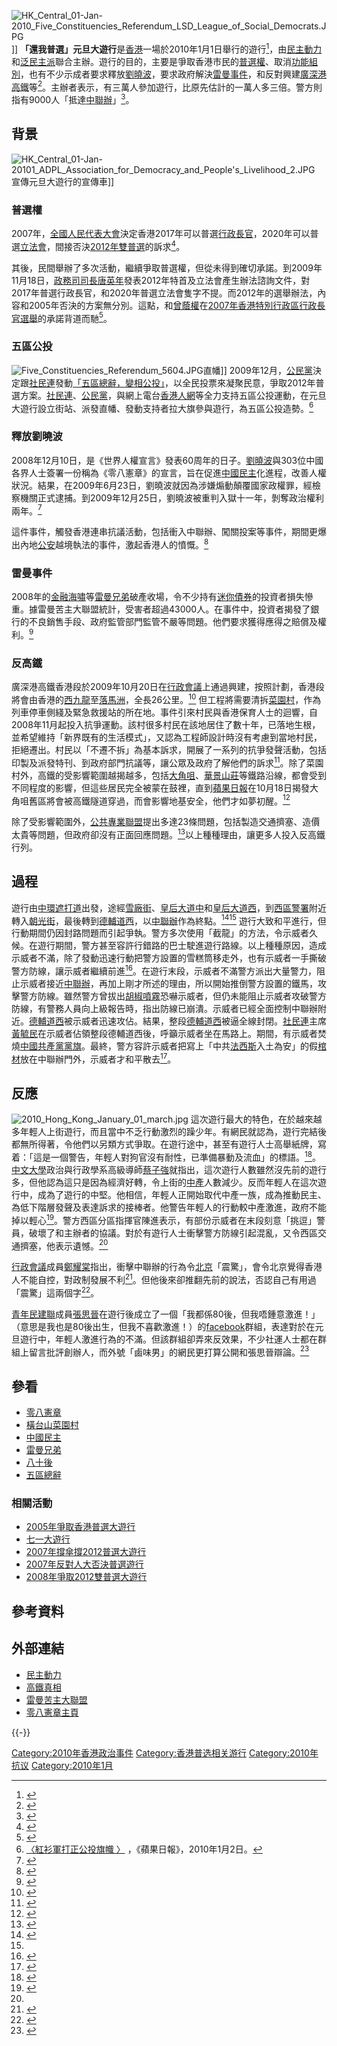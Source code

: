 [[File:HK_Central_01-Jan-2010_Five_Constituencies_Referendum_LSD_League_of_Social_Democrats.JPG|thumb]]]]
'''「還我普選」元旦大遊行'''是[[香港|香港]]一場於2010年1月1日舉行的遊行<ref name="AAN1">{{cite news|title=普選大遊行即將開始|url=http://hk.apple.nextmedia.com/realtime/art_main.php?&iss_id=20100101&sec_id=6996647&art_id=13584215|publisher=蘋果日報即時新聞|date=2010-01-01|accessdate=2010-01-06|archive-date=2020-09-01|archive-url=https://web.archive.org/web/20200901083059/https://hk.appledaily.com/|dead-url=no}}</ref>，由[[民主動力|民主動力]]和[[泛民主派|泛民主派]]聯合主辦。遊行的目的，主要是爭取香港市民的[[普選權|普選權]]、取消[[功能組別|功能組別]]，也有不少示成者要求釋放[[劉曉波|劉曉波]]，要求政府解決[[雷曼事件|雷曼事件]]，和反對興建[[廣深港高鐵|廣深港高鐵]]等<ref name="MP1">{{cite news|title=衝擊中聯辦示威者散去|url=http://hk.news.yahoo.com/article/100101/4/fwz7.html|publisher=明報|date=2010-01-01|deadurl=yes|archiveurl=https://web.archive.org/web/20100105015834/http://hk.news.yahoo.com/article/100101/4/fwz7.html|archivedate=2010-01-05|accessdate=2010-01-06}}</ref>。主辦者表示，有三萬人參加遊行，比原先估計的一萬人多三倍。警方則指有9000人「抵達[[中聯辦|中聯辦]]」<ref name="AAN2">{{cite news|title=警稱 9000人抵中聯辦|url=http://hk.apple.nextmedia.com/realtime/art_main.php?iss_id=20100101&sec_id=6996647&art_id=13584879|publisher=蘋果日報即時新聞|date=2010-01-01|accessdate=2010-01-06|archive-date=2020-09-01|archive-url=https://web.archive.org/web/20200901083059/https://hk.appledaily.com/|dead-url=no}}</ref>。

== 背景 ==
[[File:HK_Central_01-Jan-20101_ADPL_Association_for_Democracy_and_People's_Livelihood_2.JPG|thumb]]宣傳元旦大遊行的宣傳車]]
=== 普選權 ===
{{main|雙普選}}
2007年，[[全國人民代表大會|全國人民代表大會]]決定香港2017年可以普選[[行政長官|行政長官]]，2020年可以普選[[香港立法會|立法會]]，間接否決[[2012年雙普選|2012年雙普選]]的訴求<ref name="AP4">{{cite news|title=背逆民意　北京扼殺 2012雙普選 李柱銘絕食抗議|url=http://www1.hk.apple.nextmedia.com/template/apple/art_main.php?iss_id=20071230&sec_id=4104&art_id=10586785|publisher=蘋果日報|date=2007-12-30}}{{Dead link}}</ref>。

其後，民間舉辦了多次活動，繼續爭取普選權，但從未得到確切承諾。到2009年11月18日，[[政務司司長|政務司司長]][[唐英年|唐英年]]發表2012年特首及立法會產生辦法諮詢文件，對2017年普選行政長官，和2020年普選立法會隻字不提。而2012年的選舉辦法，內容和2005年否決的方案無分別。這點，和[[曾蔭權|曾蔭權]]在[[2007年香港特別行政區行政長官選舉|2007年香港特別行政區行政長官選舉]]的承諾背道而馳<ref name="AP5">{{cite news|title=翻叮 05殘渣 政改方案，廢！|url=http://www1.hk.apple.nextmedia.com/template/apple/art_main.php?iss_id=20091119&sec_id=4104&art_id=13436329|publisher=蘋果日報|date=2009-11-19|accessdate=2010-01-07|archive-date=2010-04-17|archive-url=https://web.archive.org/web/20100417220348/http://hk.apple.nextmedia.com/template/apple/art_main.php?iss_id=20091119&sec_id=4104&art_id=13436329|dead-url=yes}}</ref>。

===五區公投===
[[File:Five_Constituencies_Referendum_5604.JPG|thumb]]直幡]]
2009年12月，[[公民黨_(香港)|公民黨]]決定跟[[社民連|社民連]]發動[[五區總辭|「五區總辭，變相公投」]]，以全民投票來凝聚民意，爭取2012年普選方案。[[社民連|社民連]]、[[公民黨_(香港)|公民黨]]，與網上電台[[香港人網|香港人網]]等全力支持五區公投運動，在元旦大遊行設立街站、派發直幡、發動支持者拉大旗參與遊行，為五區公投造勢。<ref>[http://hk.apple.nextmedia.com/news/art/20100102/13585667 〈紅衫軍打正公投旗幟 〉] {{Wayback|url=http://hk.apple.nextmedia.com/news/art/20100102/13585667 |date=20161111200445 }}，《蘋果日報》，2010年1月2日。</ref>

=== 釋放劉曉波 ===
{{main|劉曉波|零八憲章}}
2008年12月10日，是《世界人權宣言》發表60周年的日子。[[劉曉波|劉曉波]]與303位中國各界人士簽署一份稱為《零八憲章》的宣言，旨在促進[[中國民主|中國民主]]化進程，改善人權狀況。結果，在2009年6月23日，劉曉波就因為涉嫌煽動顛覆國家政權罪，經檢察機關正式逮捕。到2009年12月25日，劉曉波被重判入獄十一年，剝奪政治權利兩年。<ref name="08XZ1">{{Cite web |url=http://www.2008xianzhang.info/xiaobo/20091225%20verdict.html |title=最新消息：劉曉波判11年！！ |access-date=2010-01-07 |archive-date=2020-01-19 |archive-url=https://web.archive.org/web/20200119032115/http://www.2008xianzhang.info/xiaobo/20091225%20verdict.html |dead-url=no }}</ref>

這件事件，觸發香港連串抗議活動，包括衝入中聯辦、闖關投案等事件，期間更爆出內地[[公安|公安]]越境執法的事件，激起香港人的憤慨。<ref name="AP9">{{cite news|title=要求真普選　聲援劉曉波 爭取中港民主　今大遊行|url=http://www1.hk.apple.nextmedia.com/template/apple/art_main.php?iss_id=20100101&sec_id=4104&art_id=13583296|publisher=蘋果日報|date=2010-01-01}}{{Dead link}}</ref>

=== 雷曼事件 ===
{{main|雷曼事件}}
2008年的[[金融海嘯|金融海嘯]]等[[雷曼兄弟|雷曼兄弟]]破產收場，令不少持有[[迷你債券|迷你債券]]的投資者損失慘重。據雷曼苦主大聯盟統計，受害者超過43000人。在事件中，投資者揭發了銀行的不良銷售手段、政府監管部門監管不嚴等問題。他們要求獲得應得之賠償及權利。<ref>{{Cite web |url=http://www.lbv.org.hk/content/pages/aboutus.php |title=大聯盟宣言 |accessdate=2010-01-06 |archive-date=2009-12-12 |archive-url=https://web.archive.org/web/20091212052542/http://www.lbv.org.hk/content/pages/aboutus.php |dead-url=yes }}</ref>

=== 反高鐵 ===
{{主條目|廣深港高鐵}}
廣深港高鐵香港段於2009年10月20日在[[行政會議|行政會議]]上通過興建，按照計劃，香港段將會由香港的[[西九龍|西九龍]]至[[落馬洲|落馬洲]]，全長26公里。<ref>{{Cite web |url=http://www.info.gov.hk/gia/general/200910/20/P200910200170.htm |title=行政會議批准興建廣深港高速鐵路香港段 |accessdate=2010-01-06 |archive-date=2010-01-20 |archive-url=https://web.archive.org/web/20100120091210/http://www.info.gov.hk/gia/general/200910/20/P200910200170.htm |dead-url=no }}</ref>
但工程將需要清拆[[菜園村|菜園村]]，作為列車停車側綫及緊急救援站的所在地。事件引來村民與香港保育人士的迴響，自2008年11月起投入抗爭運動。該村很多村民在該地居住了數十年，已落地生根，並希望維持「新界既有的生活模式」，又認為工程師設計時沒有考慮到當地村民，拒絕遷出。村民以「不遷不拆」為基本訴求，開展了一系列的抗爭發聲活動，包括印製及派發特刊、到政府部門抗議等，讓公眾及政府了解他們的訴求<ref>{{Cite web |url=http://expressrailtruth.com/rail.html |title=甚麼是廣深港高鐵 |accessdate=2010-01-06 |archive-date=2009-08-18 |archive-url=https://web.archive.org/web/20090818163645/http://www.expressrailtruth.com/rail.html |dead-url=no }}</ref>。除了菜園村外，高鐵的受影響範圍越揭越多，包括[[大角咀|大角咀]]、[[華景山莊|華景山莊]]等鐵路沿線，都會受到不同程度的影響，但這些居民完全被蒙在鼓裡，直到[[蘋果日報|蘋果日報]]在10月18日揭發大角咀舊區將會被高鐵隧道穿過，而會影響地基安全，他們才如夢初醒。<ref name="IM1">{{cite news|title=欺凌的軌迹──廣深港高鐵與大角嘴﹝一﹞|url=http://www.inmediahk.net/node/1005014|publisher=獨立媒體|date=2009-10-30|accessdate=2010-01-06|archive-date=2022-01-01|archive-url=https://web.archive.org/web/20220101212814/https://www.inmediahk.net/node/1005014|dead-url=no}}</ref>

除了受影響範圍外，[[公共專業聯盟|公共專業聯盟]]提出多達23條問題，包括製造交通擠塞、造價太貴等問題，但政府卻沒有正面回應問題。<ref>{{Cite web |url=http://betterrail4hk.wordpress.com/rail_2/ |title=高鐵廿三條 政府還在隱瞞甚麽？ |access-date=2010-01-06 |archive-date=2013-02-27 |archive-url=https://web.archive.org/web/20130227023600/http://betterrail4hk.wordpress.com/rail_2/ |dead-url=no }}</ref>以上種種理由，讓更多人投入反高鐵行列。

== 過程 ==
遊行由[[中環|中環]][[遮打道|遮打道]]出發，途經[[雪廠街|雪廠街]]、[[皇后大道中|皇后大道中]]和[[皇后大道西|皇后大道西]]，到[[西區警署|西區警署]]附近轉入[[朝光街|朝光街]]，最後轉到[[德輔道西|德輔道西]]，以[[中聯辦|中聯辦]]作為終點。<ref>{{Cite web |url=http://maps.google.com/maps/ms?ie=UTF8&hl=zh-TW&msa=0&msid=112257954553683276808.00047c7b4ea4a2c119296&ll=22.285483,114.151468&spn=0.022833,0.033088&z=15 |title=遊行路線圖 |accessdate=2010-01-06 |archive-date=2020-09-01 |archive-url=https://web.archive.org/web/20200901083107/https://www.google.com/maps/d/viewer?mid=1jD2JCAYev4_sNkd5p4_J2_eKPPs&ie=UTF8&hl=zh-TW&msa=0&ll=22.285483,114.151468&spn=0.022833,0.033088&z=15 |dead-url=no }}</ref><ref name="AP9"/>
遊行大致和平進行，但行動期間仍因封路問題而引起爭執。警方多次使用「截龍」的方法，令示威者久候。在遊行期間，警方甚至容許行錯路的巴士駛進遊行路線。以上種種原因，造成示威者不滿，除了發動迅速行動把警方設置的雪糕筒移走外，也有示威者一手撕破警方防線，讓示威者繼續前進<ref name="AP2">{{cite news|title=警方陰招　阻撓示威隊伍|url=http://hk.apple.nextmedia.com/template/apple/art_main.php?iss_id=20100102&sec_id=4104&subsec_id=11866&art_id=13585645|publisher=蘋果日報|date=2010-01-02|accessdate=2010-01-06|archive-date=2020-09-01|archive-url=https://web.archive.org/web/20200901083105/https://hk.appledaily.com/|dead-url=no}}</ref>。在遊行末段，示威者不滿警方派出大量警力，阻止示威者接近[[中聯辦|中聯辦]]，再加上剛才所述的理由，所以開始推倒警方設置的鐵馬，攻擊警方防線。雖然警方曾拔出[[胡椒噴霧|胡椒噴霧]]恐嚇示威者，但仍未能阻止示威者攻破警方防線，有警務人員向上級報告時，指出防線已崩潰。示威者已經全面控制中聯辦附近。[[德輔道西|德輔道西]]被示威者迅速攻佔。結果，整段[[德輔道西|德輔道西]]被逼全線封閉。[[社民連|社民連]]主席[[黃毓民|黃毓民]]在示威者佔領整段德輔道西後，呼籲示威者坐在馬路上。期間，有示威者焚燒[[中國共產黨黨旗黨徽|中國共產黨黨旗]]。最終，警方容許示威者把寫上「中共[[法西斯|法西斯]]入土為安」的假[[棺材|棺材]]放在中聯辦門外，示威者才和平散去<ref name="AP1">{{cite news|title=中聯辦千警防線衝垮|url=http://hk.apple.nextmedia.com/template/apple/art_main.php?iss_id=20100102&sec_id=4104&art_id=13585644|publisher=蘋果日報|date=2010-01-02|accessdate=2010-01-06|archive-date=2020-09-01|archive-url=https://web.archive.org/web/20200901083106/https://hk.appledaily.com/|dead-url=no}}</ref>。

== 反應 ==
[[File:2010_Hong_Kong_January_01_march.jpg|thumb]]
這次遊行最大的特色，在於越來越多年輕人上街遊行，而且當中不乏行動激烈的躁少年。有網民就認為，遊行完結後都無所得著，令他們以另類方式爭取。在遊行途中，甚至有遊行人士高舉紙牌，寫着：「這是一個警告，年輕人對狗官沒有耐性，已準備暴動及流血」的標語。<ref name="AP6">{{cite news|title=年輕人接民主棒 三萬人上街爭普選|url=http://www1.hk.apple.nextmedia.com/template/apple/art_main.php?iss_id=20100102&sec_id=4104&art_id=13585616|publisher=蘋果日報|date=2010-01-02|accessdate=2010-01-07|archive-date=2010-06-07|archive-url=https://web.archive.org/web/20100607073436/http://hk.apple.nextmedia.com/template/apple/art_main.php?iss_id=20100102&sec_id=4104&art_id=13585616|dead-url=yes}}</ref>。[[中文大學|中文大學]]政治與行政學系高級導師[[蔡子強|蔡子強]]就指出，這次遊行人數雖然沒先前的遊行多，但他認為這只是因為經濟好轉，令上街的[[中產|中產]]人數減少。反而年輕人在這次遊行中，成為了遊行的中堅。他相信，年輕人正開始取代中產一族，成為推動民主、為低下階層發聲及表達訴求的接棒者。他警告年輕人的行動較中產激進，政府不能掉以輕心<ref name="AP7">{{cite news|title=特稿 80後變身社運中堅|url=http://www1.hk.apple.nextmedia.com/template/apple/art_main.php?iss_id=20100102&sec_id=4104&subsec_id=11866&art_id=13585647|publisher=蘋果日報|date=2010-01-02}}{{Dead link}}</ref>。警方西區分區指揮官陳進表示，有部份示威者在末段刻意「挑逗」警員，破壞了和主辦者的協議。對於有遊行人士衝擊警方防線引起混亂，又令西區交通擠塞，他表示遺憾。<ref name="AP1"/>

[[行政會議|行政會議]]成員[[鄭耀棠|鄭耀棠]]指出，衝擊中聯辦的行為令[[北京|北京]]「震驚」，會令北京覺得香港人不能自控，對政制發展不利<ref name="cable1">{{cite news|title=鄭指衝擊中聯辦令北京震驚|url=http://cablenews.i-cable.com/webapps/news_video/index.php?news_id=322571|publisher=有線電視|date=2010-01-06}}</ref>。但他後來卻推翻先前的說法，否認自己有用過「震驚」這兩個字<ref name="AP3">{{cite news|title=鄭耀棠否認今早曾用「震驚」字眼|url=http://hk.apple.nextmedia.com/realtime/art_main.php?iss_id=20100106&sec_id=6996647&art_id=13599543|publisher=蘋果日報即時新聞|date=2010-01-06|accessdate=2010-01-06|archive-date=2020-09-01|archive-url=https://web.archive.org/web/20200901083111/https://hk.appledaily.com/|dead-url=no}}</ref>。

[[青年民建聯|青年民建聯]]成員[[張思晉|張思晉]]在遊行後成立了一個「我都係80後，但我唔鍾意激進！」（意思是我也是80後出生，但我不喜歡激進！）的[[facebook|facebook]]群組，表達對於在元旦遊行中，年輕人激進行為的不滿。但該群組卻弄來反效果，不少社運人士都在群組上留言批評創辦人，而外號「鹵味男」的網民更打算公開和張思晉辯論。<ref name="AP8">{{cite news|title=隔牆有耳：五四放火　六七殺人　 80後未夠激|url=http://www1.hk.apple.nextmedia.com/template/apple/art_main.php?iss_id=20100106&sec_id=4104&art_id=13597940|publisher=蘋果日報即時新聞|date=2010-01-06}}{{Dead link}}</ref>

== 參看 ==
*[[零八憲章|零八憲章]]
*[[橫台山菜園村|橫台山菜園村]]
*[[中國民主|中國民主]]
*[[雷曼兄弟|雷曼兄弟]]
*[[八十後_(香港)|八十後]]
*[[五區總辭|五區總辭]]

=== 相關活動 ===
*[[2005年爭取香港普選大遊行|2005年爭取香港普選大遊行]]
*[[七一大遊行|七一大遊行]]
*[[2007年撐傘撐2012普選大遊行|2007年撐傘撐2012普選大遊行]]
*[[2007年反對人大否決普選遊行|2007年反對人大否決普選遊行]]
*[[2008年爭取2012雙普選大遊行|2008年爭取2012雙普選大遊行]]

== 參考資料 ==
{{reflist|2}}

== 外部連結 ==
{{commonscat|2010 Hong Kong January 01 march}}
* [http://www.pfd.org.hk/ 民主動力]{{Wayback|url=http://www.pfd.org.hk/ |date=20190830222708 }}
* [https://web.archive.org/web/20100405104738/http://www.expressrailtruth.com/index.html 高鐵真相]
* [https://web.archive.org/web/20100125131733/http://www.lbv.org.hk/ 雷曼苦主大聯盟]
* [http://www.2008xianzhang.info/ 零八憲章主頁] {{Wayback|url=http://www.2008xianzhang.info/ |date=20211209013317 }}

{{-}}
{{香港雙普選}}

[[Category:2010年香港政治事件|Category:2010年香港政治事件]]
[[Category:香港普选相关游行|Category:香港普选相关游行]]
[[Category:2010年抗议|Category:2010年抗议]]
[[Category:2010年1月|Category:2010年1月]]